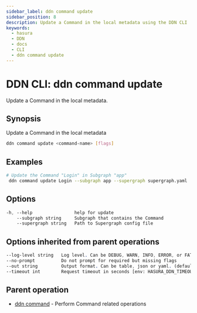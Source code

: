 ```yaml
---
sidebar_label: ddn command update
sidebar_position: 8
description: Update a Command in the local metadata using the DDN CLI
keywords:
  - hasura
  - DDN
  - docs
  - CLI
  - ddn command update
---
```


# DDN CLI: ddn command update

Update a Command in the local metadata.

## Synopsis

Update a Command in the local metadata

```bash
ddn command update <command-name> [flags]
```

## Examples

```bash
# Update the Command "Login" in Subgraph "app"
 ddn command update Login --subgraph app --supergraph supergraph.yaml
```

## Options

```sass
-h, --help                help for update
    --subgraph string     Subgraph that contains the Command
    --supergraph string   Path to Supergraph config file
```

## Options inherited from parent operations

```sass
--log-level string   Log level. Can be DEBUG, WARN, INFO, ERROR, or FATAL. (default "INFO")
--no-prompt          Do not prompt for required but missing flags
--out string         Output format. Can be table, json or yaml. (default "table")
--timeout int        Request timeout in seconds [env: HASURA_DDN_TIMEOUT] (default 100)
```

## Parent operation

- [ddn command](/cli/commands/ddn_command) - Perform Command related operations
